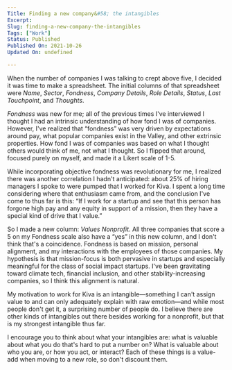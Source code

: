 ```yaml
---
Title: Finding a new company&#58; the intangibles
Excerpt: 
Slug: finding-a-new-company-the-intangibles
Tags: ["Work"]
Status: Published
Published On: 2021-10-26
Updated On: undefined

---
```


When the number of companies I was talking to crept above five, I decided it was time to make a spreadsheet. The initial columns of that spreadsheet were _Name_, _Sector_, _Fondness_, _Company Details_, _Role Details_, _Status_, _Last Touchpoint_, and _Thoughts_.


_Fondness_ was new for me; all of the previous times I've interviewed I thought I had an intrinsic understanding of how fond I was of companies. However, I've realized that “fondness” was very driven by expectations around pay, what popular companies exist in the Valley, and other extrinsic properties. How fond I was of companies was based on what I thought others would think of me, not what I thought. So I flipped that around, focused purely on myself, and made it a Likert scale of 1-5.


While incorporating objective fondness was revolutionary for me, I realized there was another correlation I hadn't anticipated: about 25% of hiring managers I spoke to were pumped that I worked for Kiva. I spent a long time considering where that enthusiasm came from, and the conclusion I've come to thus far is this: “If I work for a startup and see that this person has forgone high pay and any equity in support of a mission, then they have a special kind of drive that I value.”


So I made a new column: _Values Nonprofit_. All three companies that score a 5 on my Fondness scale also have a “yes” in this new column, and I don't think that's a coincidence. Fondness is based on mission, personal alignment, and my interactions with the employees of those companies. My hypothesis is that mission-focus is both pervasive in startups and especially meaningful for the class of social impact startups. I've been gravitating toward climate tech, financial inclusion, and other stability-increasing companies, so I think this alignment is natural.


My motivation to work for Kiva is an intangible—something I can't assign value to and can only adequately explain with raw emotion—and while most people don't get it, a surprising number of people do. I believe there are other kinds of intangibles out there besides working for a nonprofit, but that is my strongest intangible thus far.


I encourage you to think about what your intangibles are: what is valuable about what you do that's hard to put a number on? What is valuable about who you are, or how you act, or interact? Each of these things is a value-add when moving to a new role, so don't discount them.

